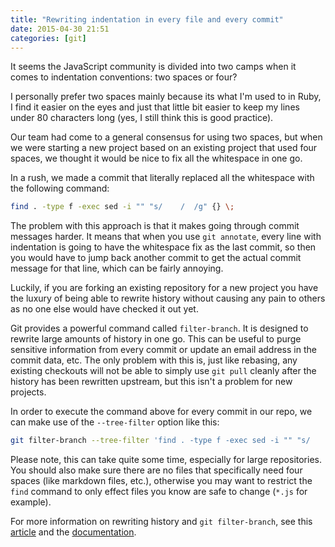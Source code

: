 ```yaml
---
title: "Rewriting indentation in every file and every commit"
date: 2015-04-30 21:51
categories: [git]
---
```


It seems the JavaScript community is divided into two camps when it comes to
indentation conventions: two spaces or four?

I personally prefer two spaces mainly because its what I'm used to in Ruby, I
find it easier on the eyes and just that little bit easier to keep my lines
under 80 characters long (yes, I still think this is good practice).

Our team had come to a general consensus for using two spaces, but when we were
starting a new project based on an existing project that used four spaces, we
thought it would be nice to fix all the whitespace in one go.

In a rush, we made a commit that literally replaced all the whitespace with the
following command:

```bash
find . -type f -exec sed -i "" "s/    /  /g" {} \;
```

The problem with this approach is that it makes going through commit messages
harder. It means that when you use `git annotate`, every line with indentation
is going to have the whitespace fix as the last commit, so then you would have
to jump back another commit to get the actual commit message for that line,
which can be fairly annoying.

Luckily, if you are forking an existing repository for a new project you have
the luxury of being able to rewrite history without causing any pain to others
as no one else would have checked it out yet.

Git provides a powerful command called `filter-branch`. It is designed to
rewrite large amounts of history in one go. This can be useful to purge
sensitive information from every commit or update an email address in the
commit data, etc. The only problem with this is, just like rebasing, any
existing checkouts will not be able to simply use `git pull` cleanly after the
history has been rewritten upstream, but this isn't a problem for new projects.

In order to execute the command above for every commit in our repo, we can make
use of the `--tree-filter` option like this:

```bash
git filter-branch --tree-filter 'find . -type f -exec sed -i "" "s/    /  /g" {} \;' HEAD
```

Please note, this can take quite some time, especially for large repositories.
You should also make sure there are no files that specifically need four spaces
(like markdown files, etc.), otherwise you may want to restrict the `find`
command to only effect files you know are safe to change (`*.js` for example).

For more information on rewriting history and `git filter-branch`, see this
[article](https://git-scm.herokuapp.com/book/en/v2/Git-Tools-Rewriting-History#The-Nuclear-Option:-filter-branch)
and the
[documentation](https://git-scm.herokuapp.com/docs/git-filter-branch).
